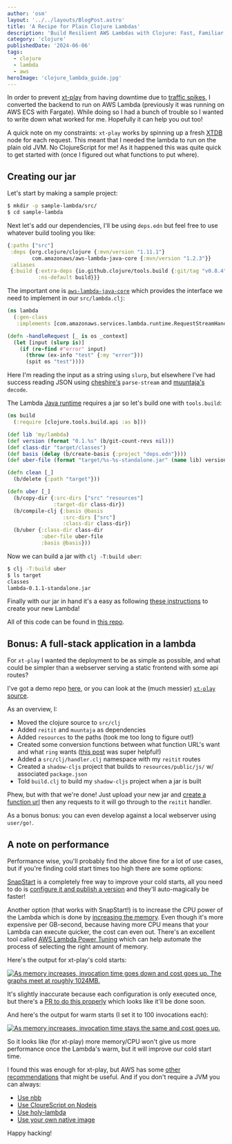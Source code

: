 ```yaml
---
author: 'osm'
layout: '../../layouts/BlogPost.astro'
title: 'A Recipe for Plain Clojure Lambdas'
description: 'Build Resilient AWS Lambdas with Clojure: Fast, Familiar, and Simple Setup'
category: 'clojure'
publishedDate: '2024-06-06'
tags:
  - clojure
  - lambda
  - aws
heroImage: 'clojure_lambda_guide.jpg'
---
```



In order to prevent [xt-play](https://play.xtdb.com) from having downtime due
to [traffic spikes](https://www.atomic14.com/2022/12/15/the-hacker-news-effect.html),
I converted the backend to run on AWS Lambda (previously it was running on AWS
ECS with Fargate). While doing so I had a bunch of trouble so I wanted to write
down what worked for me. Hopefully it can help you out too!

A quick note on my constraints: `xt-play` works by spinning up a fresh [XTDB](https://xtdb.com)
node for each request. This meant that I needed the lambda to run on the plain
old JVM. No ClojureScript for me! As it happened this was quite quick to get
started with (once I figured out what functions to put where).



## Creating our jar

Let's start by making a sample project:

```sh
$ mkdir -p sample-lambda/src/
$ cd sample-lambda
```

Next let's add our dependencies, I'll be using `deps.edn` but feel free to use
whatever build tooling you like:
```clojure
{:paths ["src"]
 :deps {org.clojure/clojure {:mvn/version "1.11.1"}
        com.amazonaws/aws-lambda-java-core {:mvn/version "1.2.3"}}
 :aliases
 {:build {:extra-deps {io.github.clojure/tools.build {:git/tag "v0.8.4" :git/sha "8c3cd69"}}
          :ns-default build}}}
```

The important one is [`aws-lambda-java-core`](https://mvnrepository.com/artifact/com.amazonaws/aws-lambda-java-core)
which provides the interface we need to implement in our `src/lambda.clj`:
```clojure
(ns lambda
  (:gen-class
   :implements [com.amazonaws.services.lambda.runtime.RequestStreamHandler]))

(defn -handleRequest [_ is os _context]
  (let [input (slurp is)]
    (if (re-find #"error" input)
      (throw (ex-info "test" {:my "error"}))
      (spit os "test"))))
```

Here I'm reading the input as a string using `slurp`, but elsewhere I've had
success reading JSON using [cheshire's](https://github.com/dakrone/cheshire)
`parse-stream` and [muuntaja's](https://github.com/metosin/muuntaja) `decode`.

The Lambda [Java runtime](https://docs.aws.amazon.com/lambda/latest/dg/lambda-java.html)
requires a jar so let's build one with `tools.build`:
```clojure
(ns build
  (:require [clojure.tools.build.api :as b]))

(def lib 'my/lambda)
(def version (format "0.1.%s" (b/git-count-revs nil)))
(def class-dir "target/classes")
(def basis (delay (b/create-basis {:project "deps.edn"})))
(def uber-file (format "target/%s-%s-standalone.jar" (name lib) version))

(defn clean [_]
  (b/delete {:path "target"}))

(defn uber [_]
  (b/copy-dir {:src-dirs ["src" "resources"]
               :target-dir class-dir})
  (b/compile-clj {:basis @basis
                  :src-dirs ["src"]
                  :class-dir class-dir})
  (b/uber {:class-dir class-dir
           :uber-file uber-file
           :basis @basis}))
```

Now we can build a jar with `clj -T:build uber`:

```sh
$ clj -T:build uber
$ ls target
classes
lambda-0.1.1-standalone.jar
```

Finally with our jar in hand it's a easy as following [these instructions](https://docs.aws.amazon.com/lambda/latest/dg/java-package.html#java-package-console)
to create your new Lambda!

All of this code can be found in [this repo](https://github.com/juxt/plain-clojure-lambda).



## Bonus: A full-stack application in a lambda

For `xt-play` I wanted the deployment to be as simple as possible, and what could
be simpler than a webserver serving a static frontend with some api routes?

I've got a demo repo [here](https://github.com/juxt/plain-clojure-lambda/tree/reitit-function-url),
or you can look at the (much messier) [`xt-play` source](https://github.com/xtdb/xt-fiddle/tree/4257436e744838c714be33c28ec053875e3fae83).

As an overview, I:
- Moved the clojure source to `src/clj`
- Added `reitit` and `muuntaja` as dependencies
- Added `resources` to the paths (took me too long to figure out!)
- Created some conversion functions between what function URL's want and what `ring` wants ([this post](https://sideshowcoder.com/2018/05/11/clojure-ring-api-gateway-lambda/) was super helpful!)
- Added a `src/clj/handler.clj` namespace with my `reitit` routes
- Created a `shadow-cljs` project that builds to `resources/public/js/` w/ associated `package.json`
- Told `build.clj` to build my `shadow-cljs` project when a jar is built

Phew, but with that we're done!
Just upload your new jar and [create a function url](https://docs.aws.amazon.com/lambda/latest/dg/urls-configuration.html#create-url-console)
then any requests to it will go through to the `reitit` handler.

As a bonus bonus: you can even develop against a local webserver using `user/go!`.



## A note on performance

Performance wise, you'll probably find the above fine for a lot of use cases,
but if you're finding cold start times too high there are some options:

[SnapStart](https://docs.aws.amazon.com/lambda/latest/dg/snapstart.html)
is a completely free way to improve your cold starts, all you need to do is
[configure it and publish a version](https://docs.aws.amazon.com/lambda/latest/dg/snapstart-activate.html)
and they'll auto-magically be faster!

Another option (that works with SnapStart!) is to increase the CPU power of the
Lambda which is done by [increasing the memory](https://docs.aws.amazon.com/lambda/latest/operatorguide/computing-power.html).
Even though it's more expensive per GB-second, because having more CPU means
that your Lambda can execute quicker, the cost can even out. There's an
excellent tool called [AWS Lambda Power Tuning](https://docs.aws.amazon.com/lambda/latest/operatorguide/profile-functions.html)
which can help automate the process of selecting the right amount of memory.

Here's the output for xt-play's cold starts:


<a target="_blank" href="https://lambda-power-tuning.show/#AAEAAgAEAAYACMAL;AKCARQCA00QA4IxEAMCIRAAAJUQAwGpE;+wORN4NzbjeZ0543jEPnN5kGujfSXEI4">
  <Image alt='As memory increases, invocation time goes down and cost goes up. The graphs meet at roughly 1024MB.' src={cold} />
</a>

It's slightly inaccurate because each configuration is only executed once, but
there's a [PR to do this properly](https://github.com/alexcasalboni/aws-lambda-power-tuning/pull/206)
which looks like it'll be done soon.

And here's the output for warm starts (I set it to 100 invocations each):


<a target="_blank" href="https://lambda-power-tuning.show/#AAEAAgAEAAYACMAL;AABAQImIWEBVVWVAAABQQHd3V0C8u1tA;Y3dYMpdPEDOXT5AzY3fYM5dPEDTm9FM0">
  <Image alt='As memory increases, invocation time stays the same and cost goes up.' src={warm} />
</a>

So it looks like (for xt-play) more memory/CPU won't give us more performance
once the Lambda's warm, but it will improve our cold start time.

I found this was enough for xt-play, but AWS has some [other recommendations](https://docs.aws.amazon.com/lambda/latest/operatorguide/perf-optimize.html)
that might be useful. And if you don't require a JVM you can always:
- [Use nbb](https://www.juxt.pro/blog/nbb-lambda/)
- [Use CloureScript on Nodejs](http://www.cesarolea.com/posts/writing-aws-lambdas-with-shadow-cljs/)
- [Use holy-lambda](https://github.com/FieryCod/holy-lambda)
- [Use your own native image](https://github.com/cnuernber/cljs-lambda-gateway-example)

Happy hacking!
